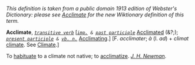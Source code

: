''This definition is taken from a public domain 1913 edition of Webster's Dictionary: please see [[Acclimate]] for the new Wiktionary definition of this term.''

'''Acclimate''', ''<code>[[transitive verb (part of speech)|transitive verb]]</code>'' [''<code>[[imp. (part of speech)|imp.]] & [[past participle (part of speech)|past participle]]</code>'' [[Acclimated]] (&?;); ''<code>[[present participle (part of speech)|present participle]] & [[vb. n. (part of speech)|vb. n.]]</code>'' [[Acclimating]].] [F. ''acclimater''; ''&agrave;'' (l. ''ad'') + ''climat'' [[climate]]. See [[Climate]].]

To [[habituate]] to a climate not native; to [[acclimatize]]. ''[[J. H. Newman (source)|J. H. Newman]].''